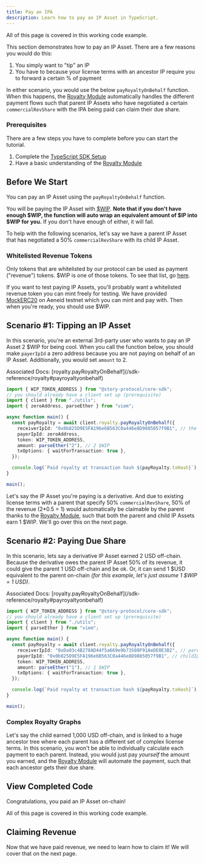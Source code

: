 ```yaml
---
title: Pay an IPA
description: Learn how to pay an IP Asset in TypeScript.
---
```


<CardGroup cols={1}>
  <Card
    title="Completed Code"
    href="https://github.com/storyprotocol/typescript-tutorial/blob/main/scripts/registerDerivativeCommercialSpg.ts"
    icon="thumbs-up"
  >
    All of this page is covered in this working code example.
  </Card>
</CardGroup>

This section demonstrates how to pay an IP Asset. There are a few reasons you would do this:

1. You simply want to "tip" an IP
2. You have to because your license terms with an ancestor IP require you to forward a certain % of payment

In either scenario, you would use the below `payRoyaltyOnBehalf` function. When this happens, the [Royalty Module](/concepts/royalty-module) automatically handles the different payment flows such that parent IP Assets who have negotiated a certain `commercialRevShare` with the IPA being paid can claim their due share.

### Prerequisites

There are a few steps you have to complete before you can start the tutorial.

1. Complete the [TypeScript SDK Setup](/developers/typescript-sdk/setup)
2. Have a basic understanding of the [Royalty Module](/concepts/royalty-module)

## Before We Start

You can pay an IP Asset using the `payRoyaltyOnBehalf` function.

You will be paying the IP Asset with [\$WIP](https://aeneid.storyscan.xyz/address/0x1514000000000000000000000000000000000000). **Note that if you don't have enough \$WIP, the function will auto wrap an equivalent amount of \$IP into \$WIP for you.** If you don't have enough of either, it will fail.

To help with the following scenarios, let's say we have a parent IP Asset that has negotiated a 50% `commercialRevShare` with its child IP Asset.

### Whitelisted Revenue Tokens

Only tokens that are whitelisted by our protocol can be used as payment ("revenue") tokens. \$WIP is one of those tokens. To see that list, go [here](/developers/deployed-smart-contracts#whitelisted-revenue-tokens).

<Tip>

If you want to test paying IP Assets, you'll probably want a whitelisted revenue token you can mint freely for testing. We have provided [MockERC20](https://aeneid.storyscan.xyz/address/0xF2104833d386a2734a4eB3B8ad6FC6812F29E38E?tab=write_contract#0x40c10f19) on Aeneid testnet which you can mint and pay with. Then when you're ready, you should use \$WIP.

</Tip>

## Scenario #1: Tipping an IP Asset

In this scenario, you're an external 3rd-party user who wants to pay an IP Asset 2 \$WIP for being cool. When you call the function below, you should make `payerIpId` a zero address because you are not paying on behalf of an IP Asset. Additionally, you would set `amount` to 2.

<Info>
  Associated Docs:
  [royalty.payRoyaltyOnBehalf](/sdk-reference/royalty#payroyaltyonbehalf)
</Info>

```typescript main.ts
import { WIP_TOKEN_ADDRESS } from "@story-protocol/core-sdk";
// you should already have a client set up (prerequisite)
import { client } from "./utils";
import { zeroAddress, parseEther } from "viem";

async function main() {
  const payRoyalty = await client.royalty.payRoyaltyOnBehalf({
    receiverIpId: "0x0b825D9E5FA196e6B563C0a446e8D9885057f9B1", // the ip you're paying
    payerIpId: zeroAddress,
    token: WIP_TOKEN_ADDRESS,
    amount: parseEther("2"), // 2 $WIP
    txOptions: { waitForTransaction: true },
  });

  console.log(`Paid royalty at transaction hash ${payRoyalty.txHash}`);
}

main();
```

Let's say the IP Asset you're paying is a derivative. And due to existing license terms with a parent that specify 50% `commercialRevShare`, 50% of the revenue (2\*0.5 = 1) would automatically be claimable by the parent thanks to the [Royalty Module](/concepts/royalty-module), such that both the parent and child IP Assets earn 1 \$WIP. We'll go over this on the next page.

## Scenario #2: Paying Due Share

In this scenario, lets say a derivative IP Asset earned 2 USD off-chain. Because the derivative owes the parent IP Asset 50% of its revenue, it could give the parent 1 USD off-chain and be ok. Or, it can send 1 \$USD equivalent to the parent on-chain _(for this example, let's just assume 1 \$WIP = 1 USD)_.

<Info>
  Associated Docs:
  [royalty.payRoyaltyOnBehalf](/sdk-reference/royalty#payroyaltyonbehalf)
</Info>

```typescript main.ts
import { WIP_TOKEN_ADDRESS } from "@story-protocol/core-sdk";
// you should already have a client set up (prerequisite)
import { client } from "./utils";
import { parseEther } from "viem";

async function main() {
  const payRoyalty = await client.royalty.payRoyaltyOnBehalf({
    receiverIpId: "0xDa03c4B278AD44f5a669e9b73580F91AeDE0E3B2", // parentIpId
    payerIpId: "0x0b825D9E5FA196e6B563C0a446e8D9885057f9B1", // childIpId
    token: WIP_TOKEN_ADDRESS,
    amount: parseEther("1"), // 1 $WIP
    txOptions: { waitForTransaction: true },
  });

  console.log(`Paid royalty at transaction hash ${payRoyalty.txHash}`);
}

main();
```

### Complex Royalty Graphs

Let's say the child earned 1,000 USD off-chain, and is linked to a huge ancestor tree where each parent has a different set of complex license terms. In this scenario, you won't be able to individually calculate each payment to each parent. Instead, you would just pay _yourself_ the amount you earned, and the [Royalty Module](/concepts/royalty-module) will automate the payment, such that each ancestor gets their due share.

## View Completed Code

Congratulations, you paid an IP Asset on-chain!

<CardGroup cols={1}>
  <Card
    title="Completed Code"
    href="https://github.com/storyprotocol/typescript-tutorial/blob/main/scripts/registerDerivativeCommercialSpg.ts"
    icon="thumbs-up"
  >
    All of this page is covered in this working code example.
  </Card>
</CardGroup>

## Claiming Revenue

Now that we have paid revenue, we need to learn how to claim it! We will cover that on the next page.

